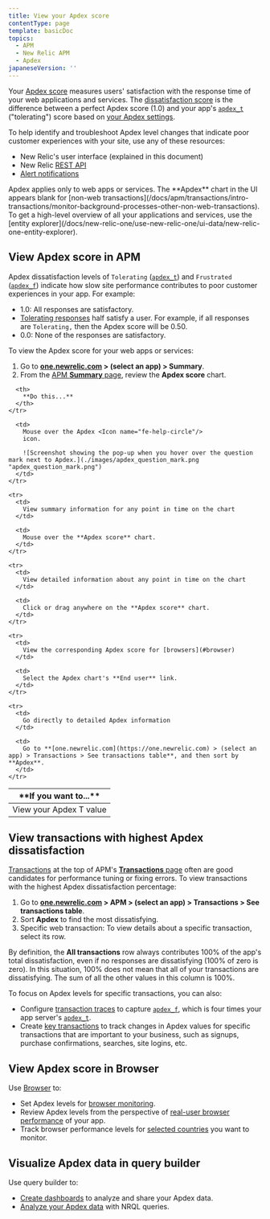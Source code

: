 ```yaml
---
title: View your Apdex score
contentType: page
template: basicDoc
topics:
  - APM
  - New Relic APM
  - Apdex
japaneseVersion: ''
---
```


Your [Apdex score](/docs/apm/new-relic-apm/apdex/apdex-measuring-user-satisfaction) measures users' satisfaction with the response time of your web applications and services. The [dissatisfaction score](/docs/apm/new-relic-apm/apdex/apdex-measuring-user-satisfaction#dissatisfaction) is the difference between a perfect Apdex score (1.0) and your app's [`apdex_t`](/docs/accounts-partnerships/education/getting-started-new-relic/glossary#apdex_t) ("tolerating") score based on [your Apdex settings](/docs/apm/new-relic-apm/apdex/change-your-apdex-settings).

To help identify and troubleshoot Apdex level changes that indicate poor customer experiences with your site, use any of these resources:

* New Relic's user interface (explained in this document)
* New Relic [REST API](/docs/apis/rest-api-v2/application-examples-v2/getting-apdex-data-apps-or-browsers-v2)
* [Alert notifications](/docs/alerts/new-relic-alerts/configuring-alert-policies/define-thresholds-trigger-alert)

<Callout variant="tip">
  Apdex applies only to web apps or services. The **Apdex** chart in the UI appears blank for [non-web transactions](/docs/apm/transactions/intro-transactions/monitor-background-processes-other-non-web-transactions). To get a high-level overview of all your applications and services, use the [entity explorer](/docs/new-relic-one/use-new-relic-one/ui-data/new-relic-one-entity-explorer).
</Callout>

## View Apdex score in APM

Apdex dissatisfaction levels of `Tolerating` ([`apdex_t`](/docs/accounts-partnerships/education/getting-started-new-relic/glossary#apdex_t)) and `Frustrated` ([`apdex_f`](/docs/accounts-partnerships/education/getting-started-new-relic/glossary#apdex_f)) indicate how slow site performance contributes to poor customer experiences in your app. For example:

* 1.0: All responses are satisfactory.
* [Tolerating responses](/docs/apm/new-relic-apm/apdex/apdex-measuring-user-satisfaction#levels) half satisfy a user. For example, if all responses are `Tolerating,` then the Apdex score will be 0.50.
* 0.0: None of the responses are satisfactory.

To view the Apdex score for your web apps or services:

1. Go to **[one.newrelic.com](https://one.newrelic.com) > (select an app) > Summary**.
2. From the [APM **Summary** page](/docs/apm/applications-menu/monitoring/apm-overview-page), review the **Apdex score** chart.

<Table>
  <thead>
    <tr>
      <th width={250}>
        **If you want to...**
      </th>

      <th>
        **Do this...**
      </th>
    </tr>
  </thead>

  <tbody>
    <tr>
      <td>
        View your Apdex T value
      </td>

      <td>
        Mouse over the Apdex <Icon name="fe-help-circle"/>
        icon.

        ![Screenshot showing the pop-up when you hover over the question mark next to Apdex.](./images/apdex_question_mark.png "apdex_question_mark.png")
      </td>
    </tr>

    <tr>
      <td>
        View summary information for any point in time on the chart
      </td>

      <td>
        Mouse over the **Apdex score** chart.
      </td>
    </tr>

    <tr>
      <td>
        View detailed information about any point in time on the chart
      </td>

      <td>
        Click or drag anywhere on the **Apdex score** chart.
      </td>
    </tr>

    <tr>
      <td>
        View the corresponding Apdex score for [browsers](#browser)
      </td>

      <td>
        Select the Apdex chart's **End user** link.
      </td>
    </tr>

    <tr>
      <td>
        Go directly to detailed Apdex information
      </td>

      <td>
        Go to **[one.newrelic.com](https://one.newrelic.com) > (select an app) > Transactions > See transactions table**, and then sort by **Apdex**.
      </td>
    </tr>
  </tbody>
</Table>

## View transactions with highest Apdex dissatisfaction

[Transactions](/docs/apm/transactions/intro-transactions/transactions-new-relic-apm) at the top of APM's [**Transactions** page](/docs/apm/applications-menu/monitoring/transactions-page) often are good candidates for performance tuning or fixing errors. To view transactions with the highest Apdex dissatisfaction percentage:

1. Go to **[one.newrelic.com](https://one.newrelic.com/) > APM > (select an app) > Transactions > See transactions table**.
2. Sort **Apdex** to find the most dissatisfying.
3. Specific web transaction: To view details about a specific transaction, select its row.

By definition, the **All transactions** row always contributes 100% of the app's total dissatisfaction, even if no responses are dissatisfying (100% of zero is zero). In this situation, 100% does not mean that all of your transactions are dissatisfying. The sum of all the other values in this column is 100%.

To focus on Apdex levels for specific transactions, you can also:

* Configure [transaction traces](/docs/apm/transactions/transaction-traces/configure-transaction-traces) to capture [`apdex_f`](/docs/accounts-partnerships/education/getting-started-new-relic/glossary#apdex_f), which is four times your app server's [`apdex_t`](/docs/accounts-partnerships/education/getting-started-new-relic/glossary#apdex_t).
* Create [key transactions](/docs/apm/transactions/key-transactions/key-transactions-tracking-important-transactions-or-events) to track changes in Apdex values for specific transactions that are important to your business, such as signups, purchase confirmations, searches, site logins, etc.

## View Apdex score in Browser

Use [Browser](/docs/browser/new-relic-browser/getting-started/new-relic-browser) to:

* Set Apdex levels for [browser monitoring](/docs/browser/new-relic-browser/installation-configuration/browser-settings-ui-options-browser-monitoring#apdex).
* Review Apdex levels from the perspective of [real-user browser performance](/docs/browser/new-relic-browser/getting-started/browser-overview-website-performance-glance) of your app.
* Track browser performance levels for [selected countries](/docs/browser/new-relic-browser/browser-pro-features/filterable-geography-webpage-metrics-location) you want to monitor.

## Visualize Apdex data in query builder

Use query builder to:

* [Create dashboards](/docs/query-your-data/explore-query-data/query-builder/introduction-query-builder) to analyze and share your Apdex data.
* [Analyze your Apdex data](/docs/insights/new-relic-insights/using-new-relic-query-language/nrql-reference#func-apdex) with NRQL queries.
